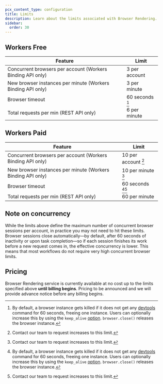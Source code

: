 ```yaml
---
pcx_content_type: configuration
title: Limits
description: Learn about the limits associated with Browser Rendering.
sidebar:
  order: 30
---
```



<Plan type="workers-all" />

## Workers Free

| Feature                                | Limit           |
| -------------------------------------- | --------------- |
| Concurrent browsers per account (Workers Binding API only)        | 3 per account   |
| New browser instances per minute (Workers Binding API only)      | 3 per minute    |
| Browser timeout                        | 60 seconds [^2] |
| Total requests per min (REST API only) | 6 per minute    |

## Workers Paid

<Render file="limits-increase" product="browser-rendering" />

| Feature                                | Limit               |
| -------------------------------------- | ------------------- |
| Concurrent browsers per account (Workers Binding API only)        | 10 per account [^1] |
| New browser instances per minute (Workers Binding API only)       | 10 per minute [^1]  |
| Browser timeout                        | 60 seconds [^2][^1] |
| Total requests per min (REST API only) | 60 per minute       |

[^1]: Contact our team to request increases to this limit.

[^2]: By default, a browser instance gets killed if it does not get any [devtools](https://chromedevtools.github.io/devtools-protocol/) command for 60 seconds, freeing one instance. Users can optionally increase this by using the `keep_alive` [option](/browser-rendering/platform/puppeteer/#keep-alive). `browser.close()` releases the browser instance.

## Note on concurrency

While the limits above define the maximum number of concurrent browser sessions per account, in practice you may not need to hit these limits. Browser sessions close automatically—by default, after 60 seconds of inactivity or upon task completion—so if each session finishes its work before a new request comes in, the effective concurrency is lower. This means that most workflows do not require very high concurrent browser limits.

## Pricing

Browser Rendering service is currently available at no cost up to the limits specified above **until billing begins**. Pricing to be announced and we will provide advance notice before any billing begins.

